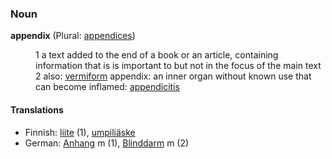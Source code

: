 ===Noun===
'''appendix''' (Plural: [[appendices]])
:1 a text added to the end of a book or an article, containing information that is is important to but not in the focus of the main text
:2 also: [[vermiform]] appendix: an inner organ without known use that can become inflamed: [[appendicitis]]

====Translations====
*Finnish: [[liite]] (1), [[umpiliäske]]
*German: [[Anhang]] m (1), [[Blinddarm]] m (2)